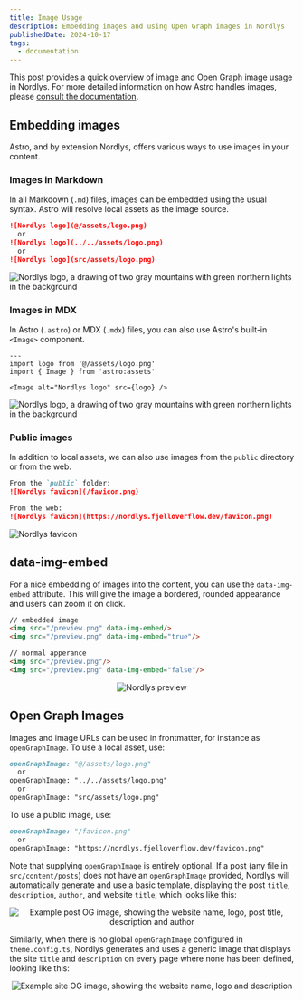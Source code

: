```yaml
---
title: Image Usage
description: Embedding images and using Open Graph images in Nordlys
publishedDate: 2024-10-17
tags:
  - documentation
---
```

This post provides a quick overview of image and Open Graph image usage in Nordlys. For more detailed information on how Astro handles images, please [consult the documentation](https://docs.astro.build/en/guides/images/).


## Embedding images

Astro, and by extension Nordlys, offers various ways to use images in your content.

### Images in Markdown

In all Markdown (`.md`) files, images can be embedded using the usual syntax. Astro will resolve local assets as the image source.

```markdown src/content/posts/my-post.md
![Nordlys logo](@/assets/logo.png)
  or
![Nordlys logo](../../assets/logo.png)
  or
![Nordlys logo](src/assets/logo.png)
```

<Image alt="Nordlys logo, a drawing of two gray mountains with green northern lights in the background" src={logo} loading="lazy" class="w-1/3 md:w-1/6 mx-auto"/>

### Images in MDX

In Astro (`.astro`) or  MDX (`.mdx`) files, you can also use Astro's built-in `<Image>` component.

```astro src/pages/my-page.astro
---
import logo from '@/assets/logo.png'
import { Image } from 'astro:assets'
---
<Image alt="Nordlys logo" src={logo} />
```

<Image alt="Nordlys logo, a drawing of two gray mountains with green northern lights in the background" src={logo} loading="lazy" class="w-1/3 md:w-1/6 mx-auto"/>

### Public images

In addition to local assets, we can also use images from the `public` directory or from the web.

```markdown src/pages/my-page.md
From the `public` folder:
![Nordlys favicon](/favicon.png)

From the web:
![Nordlys favicon](https://nordlys.fjelloverflow.dev/favicon.png)
```

<Image alt="Nordlys favicon" src="/favicon.png" loading="lazy" width={128} height={128} class="mx-auto"/>

## data-img-embed

For a nice embedding of images into the content, you can use the `data-img-embed` attribute. This will give the image a bordered, rounded appearance and users can zoom it on click.

```markdown src/pages/my-page.md
// embedded image
<img src="/preview.png" data-img-embed/>
<img src="/preview.png" data-img-embed="true"/>

// normal apperance
<img src="/preview.png"/>
<img src="/preview.png" data-img-embed="false"/>

```

<div align="center">
<Image alt="Nordlys preview" src="/preview.png" loading="lazy" height={252} width={480} data-img-embed/>
</div>

## Open Graph Images

Images and image URLs can be used in frontmatter, for instance as `openGraphImage`. To use a local asset, use:

```md src/content/posts/my-post.md
openGraphImage: "@/assets/logo.png"
  or
openGraphImage: "../../assets/logo.png"
  or
openGraphImage: "src/assets/logo.png"
```

To use a public image, use:

```md src/content/posts/my-post.md
openGraphImage: "/favicon.png"
  or
openGraphImage: "https://nordlys.fjelloverflow.dev/favicon.png"
```

Note that supplying `openGraphImage` is entirely optional. If a post (any file in `src/content/posts`) does not have an `openGraphImage` provided, Nordlys will automatically generate and use a basic template, displaying the post `title`, `description`, `author`, and website `title`, which looks like this:

<div align="center">
<Image alt="Example post OG image, showing the website name, logo, post title, description and author" src="/posts/using-images.png" loading="lazy" height={252} width={480} data-img-embed/>
</div>

Similarly, when there is no global `openGraphImage` configured in `theme.config.ts`, Nordlys generates and uses a generic image that displays the site `title` and `description` on every page where none has been defined, looking like this:

<div align="center">
<Image alt="Example site OG image, showing the website name, logo and description" src="/ogImage.png" loading="lazy" height={252} width={480} data-img-embed/>
</div>
